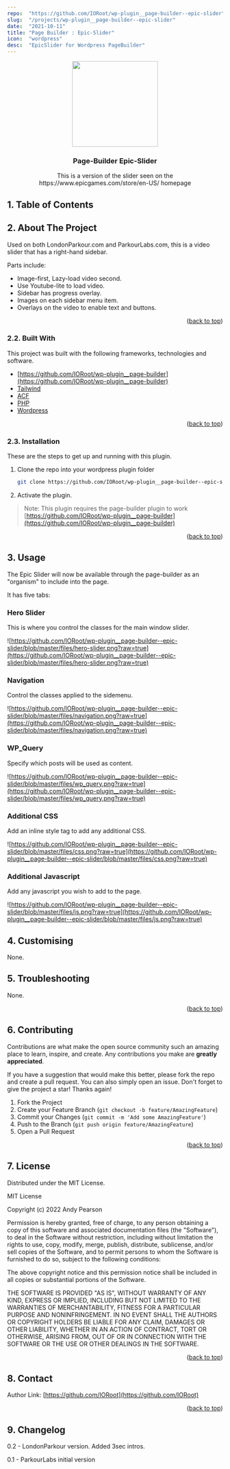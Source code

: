 ```yaml
---
repo:  "https://github.com/IORoot/wp-plugin__page-builder--epic-slider"
slug:  "/projects/wp-plugin__page-builder--epic-slider"
date:  "2021-10-11"
title: "Page Builder : Epic-Slider"
icon:  "wordpress"
desc:  "EpicSlider for Wordpress PageBuilder"
---
```


<div id="top"></div>

<div align="center">

<img src="https://svg-rewriter.sachinraja.workers.dev/?url=https%3A%2F%2Fcdn.jsdelivr.net%2Fnpm%2F%40mdi%2Fsvg%406.7.96%2Fsvg%2Fanimation-play-outline.svg&fill=%239A3412&width=200px&height=200px" style="width:200px;"/>

<h3 align="center">Page-Builder Epic-Slider</h3>

<p align="center">
    This is a version of the slider seen on the https://www.epicgames.com/store/en-US/ homepage
</p>    
</div>

##  1. <a name='TableofContents'></a>Table of Contents



##  2. <a name='AboutTheProject'></a>About The Project

Used on both LondonParkour.com and ParkourLabs.com, this is a video slider that has a right-hand sidebar.

Parts include:

- Image-first, Lazy-load video second.
- Use Youtube-lite to load video.
- Sidebar has progress overlay.
- Images on each sidebar menu item.
- Overlays on the video to enable text and buttons.

<p align="right">(<a href="#top">back to top</a>)</p>


###  2.2. <a name='BuiltWith'></a>Built With

This project was built with the following frameworks, technologies and software.

* [https://github.com/IORoot/wp-plugin__page-builder](https://github.com/IORoot/wp-plugin__page-builder)
* [Tailwind](https://tailwindcss.com/)
* [ACF](https://advancedcustomfields.com/)
* [PHP](https://php.net/)
* [Wordpress](https://wordpress.org/)

<p align="right">(<a href="#top">back to top</a>)</p>


###  2.3. <a name='Installation'></a>Installation


These are the steps to get up and running with this plugin.

1. Clone the repo into your wordpress plugin folder
    ```bash
    git clone https://github.com/IORoot/wp-plugin__page-builder--epic-slider ./wp-content/plugins/page-builder-epicslider
    ```
1. Activate the plugin.


> Note: This plugin requires the page-builder plugin to work [https://github.com/IORoot/wp-plugin__page-builder](https://github.com/IORoot/wp-plugin__page-builder)

<p align="right">(<a href="#top">back to top</a>)</p>

##  3. <a name='Usage'></a>Usage

The Epic Slider will now be available through the page-builder as an "organism" to include into the page.

It has five tabs:

### Hero Slider

This is where you control the classes for the main window slider. 

![https://github.com/IORoot/wp-plugin__page-builder--epic-slider/blob/master/files/hero-slider.png?raw=true](https://github.com/IORoot/wp-plugin__page-builder--epic-slider/blob/master/files/hero-slider.png?raw=true)

### Navigation

Control the classes applied to the sidemenu.

![https://github.com/IORoot/wp-plugin__page-builder--epic-slider/blob/master/files/navigation.png?raw=true](https://github.com/IORoot/wp-plugin__page-builder--epic-slider/blob/master/files/navigation.png?raw=true)

### WP_Query

Specify which posts will be used as content.

![https://github.com/IORoot/wp-plugin__page-builder--epic-slider/blob/master/files/wp_query.png?raw=true](https://github.com/IORoot/wp-plugin__page-builder--epic-slider/blob/master/files/wp_query.png?raw=true)

### Additional CSS

Add an inline style tag to add any additional CSS.

![https://github.com/IORoot/wp-plugin__page-builder--epic-slider/blob/master/files/css.png?raw=true](https://github.com/IORoot/wp-plugin__page-builder--epic-slider/blob/master/files/css.png?raw=true)


### Additional Javascript

Add any javascript you wish to add to the page.

![https://github.com/IORoot/wp-plugin__page-builder--epic-slider/blob/master/files/js.png?raw=true](https://github.com/IORoot/wp-plugin__page-builder--epic-slider/blob/master/files/js.png?raw=true)


##  4. <a name='Customising'></a>Customising

None.

##  5. <a name='Troubleshooting'></a>Troubleshooting

None.

<p align="right">(<a href="#top">back to top</a>)</p>


##  6. <a name='Contributing'></a>Contributing

Contributions are what make the open source community such an amazing place to learn, inspire, and create. Any contributions you make are **greatly appreciated**.

If you have a suggestion that would make this better, please fork the repo and create a pull request. You can also simply open an issue.
Don't forget to give the project a star! Thanks again!

1. Fork the Project
2. Create your Feature Branch (`git checkout -b feature/AmazingFeature`)
3. Commit your Changes (`git commit -m 'Add some AmazingFeature'`)
4. Push to the Branch (`git push origin feature/AmazingFeature`)
5. Open a Pull Request

<p align="right">(<a href="#top">back to top</a>)</p>



##  7. <a name='License'></a>License

Distributed under the MIT License.

MIT License

Copyright (c) 2022 Andy Pearson

Permission is hereby granted, free of charge, to any person obtaining a copy
of this software and associated documentation files (the "Software"), to deal
in the Software without restriction, including without limitation the rights
to use, copy, modify, merge, publish, distribute, sublicense, and/or sell
copies of the Software, and to permit persons to whom the Software is
furnished to do so, subject to the following conditions:

The above copyright notice and this permission notice shall be included in all
copies or substantial portions of the Software.

THE SOFTWARE IS PROVIDED "AS IS", WITHOUT WARRANTY OF ANY KIND, EXPRESS OR
IMPLIED, INCLUDING BUT NOT LIMITED TO THE WARRANTIES OF MERCHANTABILITY,
FITNESS FOR A PARTICULAR PURPOSE AND NONINFRINGEMENT. IN NO EVENT SHALL THE
AUTHORS OR COPYRIGHT HOLDERS BE LIABLE FOR ANY CLAIM, DAMAGES OR OTHER
LIABILITY, WHETHER IN AN ACTION OF CONTRACT, TORT OR OTHERWISE, ARISING FROM,
OUT OF OR IN CONNECTION WITH THE SOFTWARE OR THE USE OR OTHER DEALINGS IN THE
SOFTWARE.

<p align="right">(<a href="#top">back to top</a>)</p>



##  8. <a name='Contact'></a>Contact

Author Link: [https://github.com/IORoot](https://github.com/IORoot)

<p align="right">(<a href="#top">back to top</a>)</p>


##  9. <a name='Changelog'></a>Changelog


0.2 - LondonParkour version. Added 3sec intros.

0.1 - ParkourLabs initial version
